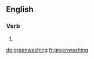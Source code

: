 ==English==

===Verb===
{{head|en}}

# {{present participle of|greenwash}}

[[de:greenwashing]]
[[fr:greenwashing]]